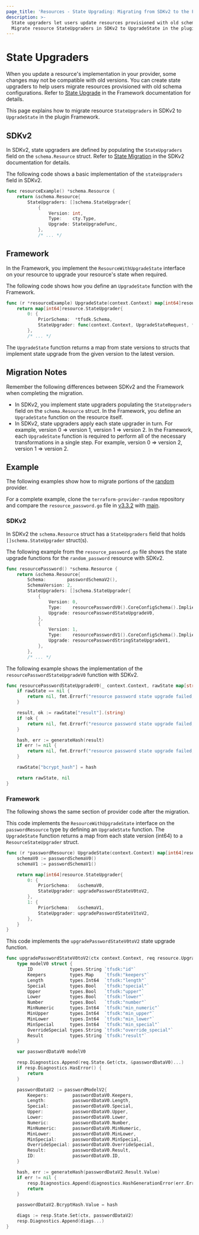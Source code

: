 ```yaml
---
page_title: 'Resources - State Upgrading: Migrating from SDKv2 to the Framework'
description: >-
  State upgraders let users update resources provisioned with old schema configurations.
  Migrate resource StateUpgraders in SDKv2 to UpgradeState in the plugin Framework.
---
```


# State Upgraders

When you update a resource's implementation in your provider, some changes may not be compatible with old versions. You
can create state upgraders to help users migrate resources provisioned with old schema configurations. Refer to
[State Upgrade](/plugin/framework/resources/state-upgrade) in the Framework documentation for details.

This page explains how to migrate resource `StateUpgraders` in SDKv2 to `UpgradeState` in the plugin Framework.

## SDKv2

In SDKv2, state upgraders are defined by populating the `StateUpgraders` field on the `schema.Resource` struct. Refer
to [State Migration](/plugin/sdkv2/resources/state-migration) in the SDKv2 documentation for details.

The following code shows a basic implementation of the `stateUpgraders` field in SDKv2.

```go
func resourceExample() *schema.Resource {
    return &schema.Resource{
        StateUpgraders: []schema.StateUpgrader{
            {
                Version: int,
                Type:    cty.Type,
                Upgrade: StateUpgradeFunc,
            },
            /* ... */
```

## Framework

In the Framework, you implement the `ResourceWithUpgradeState` interface on your resource to upgrade your
resource's state when required.

The following code shows how you define an `UpgradeState` function with the Framework.

```go
func (r *resourceExample) UpgradeState(context.Context) map[int64]resource.StateUpgrader {
    return map[int64]resource.StateUpgrader{
        0: {
            PriorSchema:  *tfsdk.Schema,
            StateUpgrader: func(context.Context, UpgradeStateRequest, *UpgradeStateResponse),
        },
        /* ... */
```

The `UpgradeState` function returns a map from state versions to structs that implement state upgrade from the given
version to the latest version.

## Migration Notes

Remember the following differences between SDKv2 and the Framework when completing the migration.

- In SDKv2, you implement state upgraders populating the `StateUpgraders` field on the `schema.Resource` struct. In the
Framework, you define an `UpgradeState` function on the resource itself.
- In SDKv2, state upgraders apply each state upgrader in turn. For example, version 0 => version 1, version 1 =>
version 2. In the Framework, each `UpgradeState` function is required to perform all of the necessary transformations in
a single step. For example, version 0 => version 2, version 1 => version 2.

## Example

The following examples show how to migrate portions of the
[random](https://github.com/hashicorp/terraform-provider-random) provider.

For a complete example, clone the
`terraform-provider-random` repository and compare the `resource_password.go` file in
[v3.3.2](https://github.com/hashicorp/terraform-provider-random/blob/v3.3.2/internal/provider/resource_password.go)
with [main](https://github.com/hashicorp/terraform-provider-random/blob/main/internal/provider/resource_password.go).

### SDKv2

In SDKv2 the `schema.Resource` struct has a `StateUpgraders` field that holds `[]schema.StateUpgrader` struct(s).

The following example from the `resource_password.go` file shows the state upgrade functions for the `random_password`
resource with SDKv2.

```go
func resourcePassword() *schema.Resource {
    return &schema.Resource{
        Schema:        passwordSchemaV2(),
        SchemaVersion: 2,
        StateUpgraders: []schema.StateUpgrader{
            {
                Version: 0,
                Type:    resourcePasswordV0().CoreConfigSchema().ImpliedType(),
                Upgrade: resourcePasswordStateUpgradeV0,
            },
            {
                Version: 1,
                Type:    resourcePasswordV1().CoreConfigSchema().ImpliedType(),
                Upgrade: resourcePasswordStringStateUpgradeV1,
            },
        },
        /* ... */
```

The following example shows the implementation of the `resourcePasswordStateUpgradeV0` function with SDKv2.

```go
func resourcePasswordStateUpgradeV0(_ context.Context, rawState map[string]interface{}, _ interface{}) (map[string]interface{}, error) {
    if rawState == nil {
        return nil, fmt.Errorf("resource password state upgrade failed, state is nil")
    }

    result, ok := rawState["result"].(string)
    if !ok {
        return nil, fmt.Errorf("resource password state upgrade failed, result is not a string: %T", rawState["result"])
    }

    hash, err := generateHash(result)
    if err != nil {
        return nil, fmt.Errorf("resource password state upgrade failed, generate hash error: %w", err)
    }

    rawState["bcrypt_hash"] = hash

    return rawState, nil
}
```

### Framework

The following shows the same section of provider code after the migration.

This code implements the `ResourceWithUpgradeState` interface on the `passwordResource` type by defining an
`UpgradeState` function. The `UpgradeState` function returns a map from each state version (int64) to a
`ResourceStateUpgrader` struct.

```go
func (r *passwordResource) UpgradeState(context.Context) map[int64]resource.StateUpgrader {
    schemaV0 := passwordSchemaV0()
    schemaV1 := passwordSchemaV1()

    return map[int64]resource.StateUpgrader{
        0: {
            PriorSchema:   &schemaV0,
            StateUpgrader: upgradePasswordStateV0toV2,
        },
        1: {
            PriorSchema:   &schemaV1,
            StateUpgrader: upgradePasswordStateV1toV2,
        },
    }
}
```

This code implements the `upgradePasswordStateV0toV2` state upgrade function.

```go
func upgradePasswordStateV0toV2(ctx context.Context, req resource.UpgradeStateRequest, resp *resource.UpgradeStateResponse) {
    type modelV0 struct {
        ID              types.String `tfsdk:"id"`
        Keepers         types.Map    `tfsdk:"keepers"`
        Length          types.Int64  `tfsdk:"length"`
        Special         types.Bool   `tfsdk:"special"`
        Upper           types.Bool   `tfsdk:"upper"`
        Lower           types.Bool   `tfsdk:"lower"`
        Number          types.Bool   `tfsdk:"number"`
        MinNumeric      types.Int64  `tfsdk:"min_numeric"`
        MinUpper        types.Int64  `tfsdk:"min_upper"`
        MinLower        types.Int64  `tfsdk:"min_lower"`
        MinSpecial      types.Int64  `tfsdk:"min_special"`
        OverrideSpecial types.String `tfsdk:"override_special"`
        Result          types.String `tfsdk:"result"`
    }

    var passwordDataV0 modelV0

    resp.Diagnostics.Append(req.State.Get(ctx, &passwordDataV0)...)
    if resp.Diagnostics.HasError() {
        return
    }

    passwordDataV2 := passwordModelV2{
        Keepers:         passwordDataV0.Keepers,
        Length:          passwordDataV0.Length,
        Special:         passwordDataV0.Special,
        Upper:           passwordDataV0.Upper,
        Lower:           passwordDataV0.Lower,
        Numeric:         passwordDataV0.Number,
        MinNumeric:      passwordDataV0.MinNumeric,
        MinLower:        passwordDataV0.MinLower,
        MinSpecial:      passwordDataV0.MinSpecial,
        OverrideSpecial: passwordDataV0.OverrideSpecial,
        Result:          passwordDataV0.Result,
        ID:              passwordDataV0.ID,
    }

    hash, err := generateHash(passwordDataV2.Result.Value)
    if err != nil {
        resp.Diagnostics.Append(diagnostics.HashGenerationError(err.Error())...)
        return
    }

    passwordDataV2.BcryptHash.Value = hash

    diags := resp.State.Set(ctx, passwordDataV2)
    resp.Diagnostics.Append(diags...)
}
```
